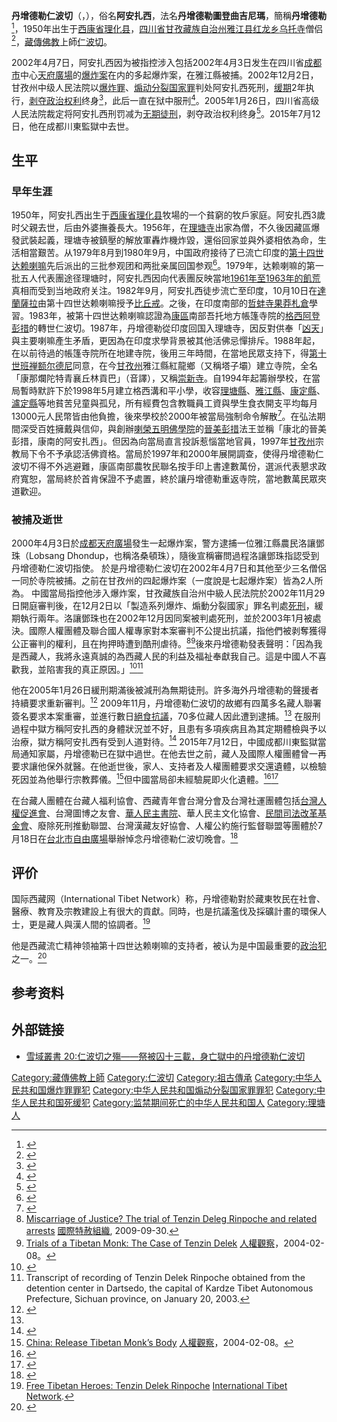 {{Infobox criminal
| honorific_prefix = 
| name = 丹增德勒仁波切
| honorific_suffix = 
| native_name = 
| native_name_lang = 
| image = File:Thupten with Tenzin Delek image.jpg
| image_upright = 
| image_size = 200px
| alt = 
| caption = Thupten 和丹增德勒仁波切影像
| birth_name = 
| birth_date =  {{birth_date|1950|9|22}}
| birth_place = {{CHN}}[[西康省|西康省]][[理塘|理化县]]
| disappeared_date = 
| disappeared_place = 
| disappeared_status = 
| death_date =  {{death date and age|2015|7|12|1950|9|22}}
| death_place = {{CHN}}[[四川省|四川省]][[成都市|成都市]]川东监狱
| death_cause = 
| nationality = {{PRC}}
| other_names =
| citizenship = 
| education = 
| occupation = [[藏传佛教|藏传佛教]][[上师|上师]]
| known_for = [[成都天府广场爆炸案|成都天府广场爆炸案]]
| criminal_charge = 
| conviction_penalty = [[死刑|死刑]]，缓期两年<br>（后減刑為無期徒刑）
| conviction_status =  狱中去世
| spouse =         
| children =       
| parents =        
| relatives = 
| callsign = 
| awards = 
| website =    
| motive = 
| conviction = [[爆炸罪|爆炸罪]]、[[煽动分裂国家罪|煽动分裂国家罪]]
| reward_amount = 
| capture_status = 
| wanted_by = 
| partners = 
| wanted_since = 
| time_at_large = 
| escaped = 
| escape_end = 
| comments = 
| victims = 
| date = 
| time = 
| imprisoned = 
| footnotes = 
}}
'''丹增德勒仁波切'''（{{bo|z=བསྟན་འཛིན་བདེ་ལེགས་|w=Bstan 'dzin bde legs}}，{{bd|1950年|9月22日<ref name="luan"/>|2015年|7月12日|catIdx=D}}），俗名'''阿安扎西'''，法名'''丹增德勒圖登曲吉尼瑪'''，簡稱'''丹增德勒'''<ref name="仁">{{cite book |author1=[[唯色|唯色]] |title=《[[仁波切之殤|仁波切之殤]]》 |date=2015-11-05|publisher=雪域出版社 |location=台灣 |isbn=978-986-89868-7-9}}</ref>，1950年出生于[[西康省|西康省]][[理塘|理化县]]，[[四川省|四川省]][[甘孜藏族自治州|甘孜藏族自治州]][[雅江县|雅江县]][[红龙乡|红龙乡]][[乌托寺|乌托寺]]僧侣<ref name="luan">{{cite web |author1=栾春晖 |title=煽动分裂国家和实施爆炸 阿安扎西和洛让邓珠被依法严惩 |url=http://news.southcn.com/china/zgkx/200301290146.htm |website=南方网 |date=2003-01-29 |accessdate=2018-09-01 |archive-date=2018-09-01 |archive-url=https://web.archive.org/web/20180901182943/http://news.southcn.com/china/zgkx/200301290146.htm |dead-url=no }}</ref>，[[藏傳佛教|藏傳佛教]]上師[[仁波切|仁波切]]。

2002年4月7日，阿安扎西因为被指控涉入包括2002年4月3日发生在四川省[[成都市|成都市]]中心[[天府廣場|天府廣場]]的[[成都天府广场爆炸案|爆炸案]]在内的多起爆炸案，在雅江縣被捕。2002年12月2日，甘孜州中级人民法院以[[爆炸罪|爆炸罪]]、[[煽动分裂国家罪|煽动分裂国家罪]]判处阿安扎西死刑，[[死缓|缓期]]2年执行，[[剥夺政治权利|剥夺政治权利]]终身<ref>{{cite web |title=分裂分子制造成都天府广场爆炸案一审被判死刑 |url=http://news.sohu.com/80/24/news204732480.shtml |website=搜狐-华西都市报 |accessdate=2018-09-01 |archive-date=2016-12-13 |archive-url=https://web.archive.org/web/20161213040916/http://news.sohu.com/80/24/news204732480.shtml |dead-url=no }}</ref>，此后一直在狱中服刑<ref>{{cite web |title=服刑罪犯病亡 曾制造成都爆炸案而入狱 |url=http://www.xichu.net/news/folder1988/2015/07/2015-07-17372253.html |website=西楚网 |date=2015-07-17 |access-date=2018-09-01 |archive-url=https://web.archive.org/web/20180901182615/http://www.xichu.net/news/folder1988/2015/07/2015-07-17372253.html |archive-date=2018-09-01 |dead-url=yes }}</ref>。2005年1月26日，四川省高级人民法院裁定将阿安扎西刑罚减为[[无期徒刑|无期徒刑]]，剥夺政治权利终身<ref>{{cite web |title=制造成都天府广场爆炸的分裂分子被减刑为无期 |url=http://www.china.com.cn/chinese/law/769243.htm |website=中国网-新华网 |accessdate=2018-09-01 |archive-date=2005-02-13 |archive-url=https://web.archive.org/web/20050213102817/http://www.china.com.cn/chinese/law/769243.htm |dead-url=no }}</ref>。2015年7月12日，他在成都川東監獄中去世。{{r|易}}

==生平==
=== 早年生涯 ===
1950年，阿安扎西出生于[[西康省|西康省]][[理塘|理化县]]牧場的一个貧窮的牧戶家庭。阿安扎西3歲时父親去世，后由外婆撫養長大。1956年，在[[理塘寺|理塘寺]]出家為僧，不久後因藏區爆發武裝起義，理塘寺被鎮壓的解放軍轟炸機炸毀，還俗回家並與外婆相依為命，生活相當艱苦。从1979年8月到1980年9月，中国政府接待了已流亡印度的[[第十四世达赖喇嘛|第十四世达赖喇嘛]]先后派出的三批参观团和两批亲属回国参观<ref>{{cite web |title=官方披露旧西藏政府以人头人皮为达赖祝寿 |url=http://news.youth.cn/gn/201504/t20150415_6581157_5.htm |website=中国青年网-中央人民政府网站 |accessdate=2019-12-30 |date=2015-04-15}}</ref>。1979年，达赖喇嘛的第一批五人代表團途径理塘时，阿安扎西因向代表團反映當地[[三年困难时期|1961年至1963年的飢荒]]真相而受到当地政府关注。1982年9月，阿安扎西徒步流亡至印度，10月10日在[[達蘭薩拉|達蘭薩拉]]由第十四世达赖喇嘛授予[[比丘戒|比丘戒]]。之後，在印度南部的[[哲蚌寺|哲蚌寺]][[果莽札倉|果莽札倉]]學習。1983年，被第十四世达赖喇嘛認證為[[康區|康區]]南部吾托地方帳篷寺院的[[格西阿登彭措|格西阿登彭措]]的轉世仁波切。1987年，丹增德勒從印度回国入理塘寺，因反對供奉「[[凶天|凶天]]」與主要喇嘛產生矛盾，更因為在印度求學背景被其他活佛忌憚排斥。1988年起，在以前待過的帳篷寺院所在地建寺院，後用三年時間，在當地民眾支持下，得[[第十世班禅额尔德尼|第十世班禅额尔德尼]]同意，在今[[甘孜州|甘孜州]]雅江縣紅龍鄉（又稱塔子壩）建立寺院，全名「康那爛陀特青襄丘林貢巴」（音譯），又稱[[崇新寺|崇新寺]]。自1994年起籌辦學校，在當局暫時默許下於1998年5月建立格西溝和平小學，收容[[理塘縣|理塘縣]]、[[雅江縣|雅江縣]]、[[康定縣|康定縣]]、[[瀘定縣|瀘定縣]]等地貧苦兒童與孤兒，所有經費包含教職員工資與學生食衣開支平均每月13000元人民幣皆由他負擔，後來學校於2000年被當局強制命令解散<ref name="西">{{cite web |title=時政評論：丹增德勒仁波切生平業績、冤判入獄、突然身亡詳情 |url=https://www.vot.org/cn/%E6%97%B6%E6%94%BF%E8%AF%84%E8%AE%BA%EF%BC%9A%E4%B8%B9%E5%A2%9E%E5%BE%B7%E5%8B%92%E4%BB%81%E6%B3%A2%E5%88%87%E7%94%9F%E5%B9%B3%E4%B8%9A%E7%BB%A9%E3%80%81%E5%86%A4%E5%88%A4%E5%85%A5%E7%8B%B1%E3%80%81/ |website=2015年7月19日 |publisher=西藏之聲 |accessdate=2018-09-01 |archive-date=2018-10-11 |archive-url=https://web.archive.org/web/20181011053620/https://www.vot.org/cn/%e6%97%b6%e6%94%bf%e8%af%84%e8%ae%ba%ef%bc%9a%e4%b8%b9%e5%a2%9e%e5%be%b7%e5%8b%92%e4%bb%81%e6%b3%a2%e5%88%87%e7%94%9f%e5%b9%b3%e4%b8%9a%e7%bb%a9%e3%80%81%e5%86%a4%e5%88%a4%e5%85%a5%e7%8b%b1%e3%80%81/ |dead-url=no }}</ref>。在弘法期間深受百姓擁戴與信仰，與創辦[[喇榮五明佛學院|喇榮五明佛學院]]的[[晋美彭措|晉美彭措]]法王並稱「康北的晉美彭措，康南的阿安扎西」。但因為向當局直言投訴惹惱當地官員，1997年[[甘孜州|甘孜州]]宗教局下令不予承認活佛資格。當局於1997年和2000年展開調查，使得丹增德勒仁波切不得不外逃避難，康區南部農牧民聯名按手印上書達數萬份，選派代表懇求政府寬恕，當局終於首肯保證不予處置，終於讓丹增德勒重返寺院，當地數萬民眾夾道歡迎。{{r|仁}}

=== 被捕及逝世 ===
2000年4月3日於[[成都|成都]][[天府廣場|天府廣場]]發生一起爆炸案，警方逮捕一位雅江縣農民洛讓鄧珠（Lobsang Dhondup，也稱洛桑頓珠），隨後宣稱審問過程洛讓鄧珠指認受到丹增德勒仁波切指使。
於是丹增德勒仁波切在2002年4月7日和其他至少三名僧侶一同於寺院被捕。{{誰|同時宣稱}}之前在甘孜州的四起爆炸案（一度說是七起爆炸案）皆為2人所為。
中國當局指控他涉入爆炸案，甘孜藏族自治州中級人民法院於2002年11月29日開庭審判後，在12月2日以「製造系列爆炸、煽動分裂國家」罪名判處[[死刑|死刑]]，緩期執行兩年。洛讓鄧珠也在2002年12月因同案被判處死刑，並於2003年1月被處決。國際人權團體及聯合國人權專家對本案審判不公提出抗議，指他們被剥奪獲得公正審判的權利，且在拘押時遭到酷刑虐待。<ref>[https://www.amnesty.org/en/documents/asa17/029/2003/en/ Miscarriage of Justice? The trial of Tenzin Deleg Rinpoche and related arrests] {{Wayback|url=https://www.amnesty.org/en/documents/asa17/029/2003/en/ |date=20180901215812 }} [[國際特赦組織|國際特赦組織]], 2009-09-30.</ref><ref>[https://www.hrw.org/report/2004/02/08/trials-tibetan-monk/case-tenzin-delek Trials of a Tibetan Monk: The Case of Tenzin Delek] {{Wayback|url=https://www.hrw.org/report/2004/02/08/trials-tibetan-monk/case-tenzin-delek |date=20201123164225 }} [[人權觀察|人權觀察]]，2004-02-08。</ref>後來丹增德勒發表聲明：「因為我是西藏人，我將永遠真誠的為西藏人民的利益及福祉奉獻我自己。這是中國人不喜歡我，並陷害我的真正原因。」<ref name="ITSN-PoliticalPrisoners2">{{cite web|last = Staff|first = |authorlink = |coauthors = |title = Political Prisoners|publisher = ''[[International_Tibet_Support_Network|International Tibet Support Network]]''|url = http://www.tibetnetwork.org/politicalprisoners|accessdate = 2010-02-03|deadurl = yes|archiveurl = https://web.archive.org/web/20091213143300/http://www.tibetnetwork.org/politicalprisoners|archivedate = 2009-12-13}}</ref><ref name="ITSN-PoliticalPrisoners-Transcript">Transcript of recording of Tenzin Delek Rinpoche obtained from the detention center in Dartsedo, the capital of Kardze Tibet Autonomous Prefecture, Sichuan province, on January 20, 2003. </ref>

他在2005年1月26日緩刑期滿後被減刑為無期徒刑。許多海外丹增德勒的聲援者持續要求重新審判。<ref name="郵">{{cite web |author1=國際西藏郵報 |title=籲英國首相卡梅倫向習近平提高西藏與人權問題 |url=https://www.tibet.org.tw/news_detail.php?news_id=7963 |publisher=達賴喇嘛西藏宗教基金會 |accessdate=2018-09-01 |archive-url=https://web.archive.org/web/20180901182600/https://www.tibet.org.tw/news_detail.php?news_id=7963 |archive-date=2018-09-01 |dead-url=yes }}</ref>
2009年11月，丹增德勒仁波切的故鄉有四萬多名藏人聯署簽名要求本案重審，並進行數日[[絕食|絕食]][[抗議|抗議]]，70多位藏人因此遭到逮捕。<ref name="ITSN-PoliticalPrisoners"/>
在服刑過程中獄方稱阿安扎西的身體狀況並不好，且患有多項疾病且為其定期體檢與予以治療，獄方稱阿安扎西有受到人道對待。<ref name="易">{{cite web |author1=中國新聞網 |title=煽動分裂國家罪入獄 阿安扎西受到人道主義待遇 |url=http://news.163.com/41230/5/18S2UMDO0001124S.html |publisher=網易 |accessdate=2018-09-04 |archive-date=2018-09-04 |archive-url=https://web.archive.org/web/20180904154011/http://news.163.com/41230/5/18S2UMDO0001124S.html |dead-url=no }}</ref>
2015年7月12日，中國成都川東監獄當局通知家屬，丹增德勒已在獄中過世。在他去世之前，藏人及國際人權團體曾一再要求讓他保外就醫。在他逝世後，家人、支持者及人權團體要求交還遺體，以檢驗死因並為他舉行宗教葬儀。<ref>[https://www.hrw.org/news/2015/07/15/china-release-tibetan-monks-body China: Release Tibetan Monk’s Body] {{Wayback|url=https://www.hrw.org/news/2015/07/15/china-release-tibetan-monks-body |date=20201028093002 }} [[人權觀察|人權觀察]]，2004-02-08。</ref>但中國當局卻未經驗屍即火化遺體。<ref>{{cite news|title = High-profile Tibetan monk dies in prison in China|url = http://cn.nytimes.com/china/20150717/c17tibet/zh-hant/|agency = 紐約時報中文網|date = 2015-07-17|accessdate = 2015-08-18|archive-date = 2018-09-01|archive-url = https://web.archive.org/web/20180901215953/https://cn.nytimes.com/china/20150717/c17tibet/zh-hant/|dead-url = no}}</ref><ref>{{cite news|last1 = Watt|first1 = Louise|title = Tibetan lama Tenzin Delek Rinpoche dies in Chinese prison|url = http://news.yahoo.com/tibetan-lama-tenzin-delek-rinpoche-dies-chinese-prison-071515369.html|accessdate = 2015-07-14|agency = AP|date = 2015-07-14|archive-date = 2015-07-14|archive-url = https://web.archive.org/web/20150714213101/http://news.yahoo.com/tibetan-lama-tenzin-delek-rinpoche-dies-chinese-prison-071515369.html|dead-url = no}}</ref>

在台藏人團體在台藏人福利協會、西藏青年會台灣分會及台灣社運團體包括[[台灣人權促進會|台灣人權促進會]]、台灣圖博之友會、[[華人民主書院|華人民主書院]]、華人民主文化協會、[[民間司法改革基金會|民間司法改革基金會]]、廢除死刑推動聯盟、台灣漢藏友好協會、人權公約施行監督聯盟等團體於7月18日在[[台北市|台北市]][[中正紀念堂|自由廣場]]舉辦悼念丹增德勒仁波切晚會。<ref>{{cite web |title=【新聞稿】丹增德勒仁波切 圓寂頭七燭光晚會 |url=https://www.tahr.org.tw/news/1627 |publisher=[[台灣人權促進會|台灣人權促進會]] |accessdate=2018-09-01 |archive-date=2020-08-08 |archive-url=https://web.archive.org/web/20200808175300/https://www.tahr.org.tw/news/1627 |dead-url=no }}</ref>

== 评价 ==
国际西藏网（International Tibet Network）称，丹增德勒對於藏東牧民在社會、醫療、教育及宗教建設上有很大的貢獻。同時，也是抗議濫伐及採礦計畫的環保人士，更是藏人與漢人間的協調者。<ref name="ITSN-PoliticalPrisoners">[http://freetibetanheroes.org/portfolio-items/tenzin-delek-rinpoche/ Free Tibetan Heroes: Tenzin Delek Rinpoche] {{Wayback|url=http://freetibetanheroes.org/portfolio-items/tenzin-delek-rinpoche/ |date=20180304004246 }} [[International_Tibet_Network|International Tibet Network]].</ref>{{r|西}}

他是西藏流亡精神领袖第十四世达赖喇嘛的支持者，被{{who|国际社会}}认为是中国最重要的[[政治犯|政治犯]]之一。<ref>{{cite web |url=http://www.bbc.com/zhongwen/simp/china/2015/07/150719_tibet_monk_tenzin |language=zh-cn |title=中国官媒：丹增德勒因心脏病而去世 |publisher=BBC中文网 |date=2015-07-20 |accessdate=2018-09-01 |archive-date=2018-07-30 |archive-url=https://web.archive.org/web/20180730235356/https://www.bbc.com/zhongwen/simp/china/2015/07/150719_tibet_monk_tenzin |dead-url=no }}</ref>

== 参考资料 ==
{{Reflist|30em}}

== 外部链接 ==
*[http://tibetanbookshop.pixnet.net/blog/post/61735327-%E9%9B%AA%E5%9F%9F%E5%8F%A2%E6%9B%B8-20%3A%E4%BB%81%E6%B3%A2%E5%88%87%E4%B9%8B%E6%AE%A4%E2%80%94%E2%80%94%E7%A5%AD%E8%A2%AB%E5%9B%9A%E5%8D%81%E4%B8%89%E8%BC%89%EF%BC%8C 雪域叢書 20:仁波切之殤——祭被囚十三載，身亡獄中的丹增德勒仁波切]{{Wayback|url=http://tibetanbookshop.pixnet.net/blog/post/61735327-%E9%9B%AA%E5%9F%9F%E5%8F%A2%E6%9B%B8-20%3A%E4%BB%81%E6%B3%A2%E5%88%87%E4%B9%8B%E6%AE%A4%E2%80%94%E2%80%94%E7%A5%AD%E8%A2%AB%E5%9B%9A%E5%8D%81%E4%B8%89%E8%BC%89%EF%BC%8C |date=20190816144500 }}

[[Category:藏傳佛教上師|Category:藏傳佛教上師]]
[[Category:仁波切|Category:仁波切]]
[[Category:祖古傳承|Category:祖古傳承]]
[[Category:中华人民共和国爆炸罪罪犯|Category:中华人民共和国爆炸罪罪犯]]
[[Category:中华人民共和国煽动分裂国家罪罪犯|Category:中华人民共和国煽动分裂国家罪罪犯]]
[[Category:中华人民共和国死缓犯|Category:中华人民共和国死缓犯]]
[[Category:监禁期间死亡的中华人民共和国人|Category:监禁期间死亡的中华人民共和国人]]
[[Category:理塘人|Category:理塘人]]